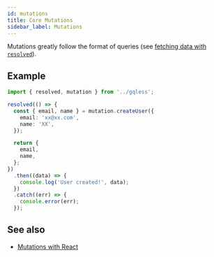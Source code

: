 ```yaml
---
id: mutations
title: Core Mutations
sidebar_label: Mutations
---
```


Mutations greatly follow the format of queries (see [fetching data with `resolved`](/client/fetching-data#resolved)).

## Example

```ts
import { resolved, mutation } from '../gqless';

resolved(() => {
  const { email, name } = mutation.createUser({
    email: 'xx@xx.com',
    name: 'XX',
  });

  return {
    email,
    name,
  };
})
  .then((data) => {
    console.log('User created!', data);
  })
  .catch((err) => {
    console.error(err);
  });
```

## See also

- [Mutations with React](/react/mutations)
